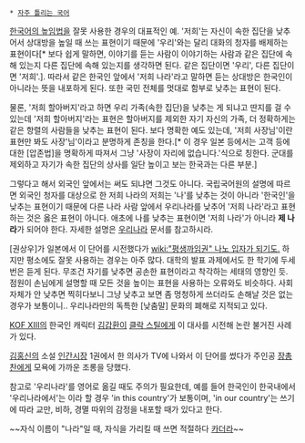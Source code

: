  * [[자주 틀리는 국어]]

[[한국어의 높임법]]을 잘못 사용한 경우의 대표적인 예. '저희'는 자신이 속한 집단을 낮추어서 상대방을 높일 때 쓰는 표현이기 때문에 '우리'와는 달리 대화의 청자를 배제하는 표현이다[* 보다 쉽게 말하면, 이야기를 듣는 사람이 이야기하는 사람과 같은 집단에 속해 있는지 다른 집단에 속해 있는지를 생각하면 된다. 같은 집단이면 '우리', 다른 집단이면 '저희'.]. 따라서 같은 한국인 앞에서 '저희 나라'라고 말하면 듣는 상대방은 한국인이 아니라는 뜻을 내포하게 된다. 또한 국민 전체를 멋대로 함부로 낮추는 표현이 된다.

물론, '저희 할아버지'라고 하면 우리 가족(속한 집단)을 낮추는 게 되냐고 딴지를 걸 수 있는데 '저희 할아버지'라는 표현은 할아버지를 제외한 자기 자신의 가족, 더 정확하게는 같은 항렬의 사람들을 낮추는 표현이 된다. 보다 명확한 예도 있는데, '저희 사장님'이란 표현만 봐도 사장'님'이라고 분명하게 존칭을 한다.[* 이 경우 일본 등에서는 고객 등에 대한 [압존법]을 명확하게 따져서 그냥 '사장이 자리에 없습니다.'식으로 칭한다. 군대를 제외하고 자기가 속한 집단의 상사를 일단 높이고 보는 한국과는 다른 부분.]

그렇다고 해서 외국인 앞에서는 써도 되냐면 그것도 아니다. 국립국어원의 설명에 따르면 외국인 청자를 대상으로 한 저희 나라의 저희는 '나'를 낮추는 것이 아니라 '한국인'을 낮추는 표현이기 때문에 다른 나라 사람 앞에서 우리나라를 낮추어 '저희 나라'라고 표현하는 것은 옳은 표현이 아니다. 애초에 나를 낮추는 표현이면 '저희 나라'가 아니라 '''제 나라'''가 되어야 한다. 자세한 설명은 [[우리나라]] 문서를 참고하시라.

[권상우]가 일본에서 이 단어를 시전했다가 [[wiki:"평생까임권" 나노 입자가 되기도.]] 하지만 평소에도 잘못 사용하는 경우는 아주 많다. 대학의 발표 과제에서도 한 학기에 두세 번은 듣게 된다. 무조건 자기를 낮추면 공손한 표현이라고 착각하는 세태의 영향인 듯. 점원이 손님에게 설명할 때 모든 것을 높이는 표현을 사용하는 오류와도 비슷하다. 사회 자체가 안 낮추면 찍히다보니 그냥 낮추고 보면 좀 멍청하게 쓰더라도 손해날 것은 없는 경우가 보통이니.. 우리나라만의 독특한 [낮춤말] 문화의 폐해로 지적되고 있다.

[[KOF XIII]]의 한국인 캐릭터 [[김갑환]]이 [[클락 스틸]]에게 이 대사를 시전해 논란 불거진 사례가 있다.

[[김홍신]]의 소설 [[인간시장]] 1권에서 한 의사가 TV에 나와서 이 단어를 썼다가 주인공 [[장총찬]]에게 모욕에 가까운 조롱을 당했다.

참고로 '우리나라'를 영어로 옮길 때도 주의가 필요한데, 예를 들어 한국인이 한국내에서 '우리나라에서'는 이라 할 경우 'in this country'가 보통이며, 'in our country'는 쓰기에 따라 교만, 비하, 경멸 따위의 감정을 내포할 때가 있다고 한다.

~~자식 이름이 "나라"일 때, 자식을 가리킬 때 쓰면 적절하다 [[카더라]]~~
